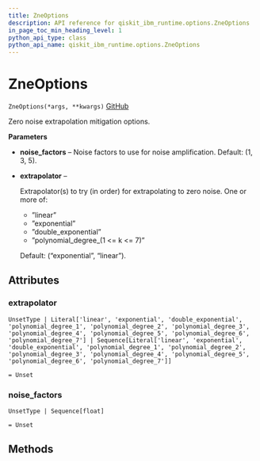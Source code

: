 ```yaml
---
title: ZneOptions
description: API reference for qiskit_ibm_runtime.options.ZneOptions
in_page_toc_min_heading_level: 1
python_api_type: class
python_api_name: qiskit_ibm_runtime.options.ZneOptions
---
```


# ZneOptions

<span id="qiskit_ibm_runtime.options.ZneOptions" />

`ZneOptions(*args, **kwargs)` [GitHub](https://github.com/Qiskit/qiskit-ibm-runtime/tree/stable/0.21/qiskit_ibm_runtime/options/zne_options.py#L35-L88 "view source code")

Zero noise extrapolation mitigation options.

**Parameters**

*   **noise\_factors** – Noise factors to use for noise amplification. Default: (1, 3, 5).

*   **extrapolator** –

    Extrapolator(s) to try (in order) for extrapolating to zero noise. One or more of:

    *   ”linear”
    *   ”exponential”
    *   ”double\_exponential”
    *   ”polynomial\_degree\_(1 \<= k \<= 7)”

    Default: (“exponential”, “linear”).

## Attributes

<span id="qiskit_ibm_runtime.options.ZneOptions.extrapolator" />

### extrapolator

`UnsetType | Literal['linear', 'exponential', 'double_exponential', 'polynomial_degree_1', 'polynomial_degree_2', 'polynomial_degree_3', 'polynomial_degree_4', 'polynomial_degree_5', 'polynomial_degree_6', 'polynomial_degree_7'] | Sequence[Literal['linear', 'exponential', 'double_exponential', 'polynomial_degree_1', 'polynomial_degree_2', 'polynomial_degree_3', 'polynomial_degree_4', 'polynomial_degree_5', 'polynomial_degree_6', 'polynomial_degree_7']]`

`= Unset`

<span id="qiskit_ibm_runtime.options.ZneOptions.noise_factors" />

### noise\_factors

`UnsetType | Sequence[float]`

`= Unset`

## Methods

